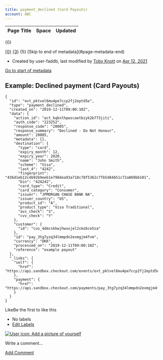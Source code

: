 ```yaml
---
title: payment_declined (Card Payouts)
account: ABC
---
```


<table class="aui"> <thead> <tr class="header"> <th class="search-result-title">Page Title</th> <th class="search-result-space">Space</th> <th class="search-result-date">Updated</th> </tr> </thead> </table> <p class="search-result-count">{0}</p> <tr class="search-result"> <td class="search-result-title"><a href="{1}" class="content-type-{2}"><span>{0}</span></a></td> <td class="search-result-space"><a class="space" href="/display/{4}/" title="{3}">{3}</a></td> <td class="search-result-date"><span class="date" title="{6}">{5}</span></td> </tr> [Skip to end of metadata](#page-metadata-end)

*   Created by user-faddb, last modified by [Toby Knott](    /display/~toby.knott
    ) on [Apr 12, 2021](/pages/diffpagesbyversion.action?pageId=2785778&selectedPageVersions=4&selectedPageVersions=5 "Show changes")

[Go to start of metadata](#page-metadata-start)

Example: Declined payment (Card Payouts)
----------------------------------------

    {
      "id": "evt_pktvel6mu4pe7ccp2fj2eptd5e",
      "type": "payment_declined",
      "created_on": "2019-12-11T09:00:10Z",
      "data": {
        "action_id": "act_kqknlhpwscaetbzyk2b773jiti",
        "auth_code": "223252",
        "response_code": "20005",
        "response_summary": "Declined - Do Not Honour",
        "amount": 20005,
        "metadata": {},
        "destination": {
          "type": "card",
          "expiry_month": 12,
          "expiry_year": 2020,
          "name": "John Smith",
          "scheme": "Visa",
          "last_4": "4242",
          "fingerprint": "436d1eb12c4b92b9eeb1e798dea93a718c78f5362c7fb5d84b51c72a869b6101",
          "bin": "424242",
          "card_type": "Credit",
          "card_category": "Consumer",
          "issuer": "JPMORGAN CHASE BANK NA",
          "issuer_country": "US",
          "product_id": "A",
          "product_type": "Visa Traditional",
          "avs_check": "S",
          "cvv_check": "Y"
        },
        "customer": {
          "id": "cus_4dmcskkwjhwuxjel2cmi6ce5za"
        },
        "id": "pay_3tg7yzq34lmmpdn2exmgjm4fvm",
        "currency": "DKK",
        "processed_on": "2019-12-11T09:00:10Z",
        "reference": "example payout"
      },
      "_links": {
        "self": {
          "href": "https://api.sandbox.checkout.com/events/evt_pktvel6mu4pe7ccp2fj2eptd5e"
        },
        "payment": {
          "href": "https://api.sandbox.checkout.com/payments/pay_3tg7yzq34lmmpdn2exmgjm4fvm"
        }
      }
    }
    

LikeBe the first to like this

*   No labels
*   [Edit Labels](# "Edit Labels (Type 'l')")

[![User icon: Add a picture of yourself](/s/en_GB/7901/abf7b35644d5a5d1d7e4b0969a83e8eb2b569fb5/_/images/icons/profilepics/add_profile_pic.svg)](/users/profile/editmyprofilepicture.action)

Write a comment…

[Add Comment](/pages/viewpage.action?pageId=2785778&showComments=true&showCommentArea=true#addcomment)